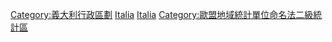 {{Commons category|Regions of Italy}}
{{Catmore}}

[[Category:義大利行政區劃|Category:義大利行政區劃]]
[[Category:各国大区|Italia]]
[[Category:各国一级行政区|Italia]]
[[Category:歐盟地域統計單位命名法二級統計區|Category:歐盟地域統計單位命名法二級統計區]]